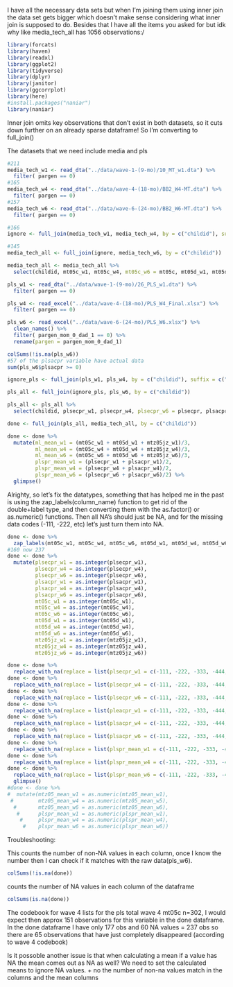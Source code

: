 


I have all the necessary data sets but when I'm joining them using inner join the 
data set gets bigger which doesn't make sense considering what inner join is 
supposed to do. Besides that I have all the items you asked for but idk why like media_tech_all has 1056 observations:/

```r
library(forcats)
library(haven)
library(readxl)
library(ggplot2)
library(tidyverse)
library(dplyr)
library(janitor)
library(ggcorrplot)
library(here)
#install.packages("naniar")
library(naniar)
```
Inner join omits key observations that don't exist in both datasets, so it cuts down further on an already sparse dataframe! So I'm converting to full_join()

The datasets that we need include media and pls
```r
#211
media_tech_w1 <- read_dta("../data/wave-1-(9-mo)/10_MT_w1.dta") %>% 
  filter( pargen == 0) 
#165
media_tech_w4 <- read_dta("../data/wave-4-(18-mo)/BB2_W4-MT.dta") %>% 
  filter( pargen == 0)
#157
media_tech_w6 <- read_dta("../data/wave-6-(24-mo)/BB2_W6-MT.dta") %>% 
  filter( pargen == 0)
```

```r
#166
ignore <- full_join(media_tech_w1, media_tech_w4, by = c("childid"), suffix = c("_w1", "_w4"))

#145
media_tech_all <- full_join(ignore, media_tech_w6, by = c("childid"))
```

```r
media_tech_all <- media_tech_all %>% 
  select(childid, mt05c_w1, mt05c_w4, mt05c_w6 = mt05c, mt05d_w1, mt05d_w4, mt05d_w6= mt05d,  mtz05jz_w1, mtz05jz_w4, mtz05jz_w6 = mtz05jz)
```

```r
pls_w1 <- read_dta("../data/wave-1-(9-mo)/26_PLS_w1.dta") %>% 
  filter( pargen == 0)

pls_w4 <- read_excel("../data/wave-4-(18-mo)/PLS_W4_Final.xlsx") %>% 
  filter( pargen == 0)

pls_w6 <- read_excel("../data/wave-6-(24-mo)/PLS_W6.xlsx") %>%
  clean_names() %>% 
  filter( pargen_mom_0_dad_1 == 0) %>% 
  rename(pargen = pargen_mom_0_dad_1)

colSums(!is.na(pls_w6))
#57 of the plsacpr variable have actual data
sum(pls_w6$plsacpr >= 0)
```

```r
ignore_pls <- full_join(pls_w1, pls_w4, by = c("childid"), suffix = c("_w1", "_w4"))

pls_all <- full_join(ignore_pls, pls_w6, by = c("childid"))

```

```r
pls_all <- pls_all %>% 
  select(childid, plsecpr_w1, plsecpr_w4, plsecpr_w6 = plsecpr, plsacpr_w1, plsacpr_w4, plsacpr_w6 = plsacpr) 
```

```r
done <- full_join(pls_all, media_tech_all, by = c("childid")) 

done <- done %>% 
  mutate(ml_mean_w1 = (mt05c_w1 + mt05d_w1 + mtz05jz_w1)/3,
         ml_mean_w4 = (mt05c_w4 + mt05d_w4 + mtz05jz_w4)/3,
         ml_mean_w6 = (mt05c_w6 + mt05d_w6 + mtz05jz_w6)/3,
         plspr_mean_w1 = (plsecpr_w1 + plsacpr_w1)/2,
         plspr_mean_w4 = (plsecpr_w4 + plsacpr_w4)/2,
         plspr_mean_w6 = (plsecpr_w6 + plsacpr_w6)/2) %>% 
  glimpse()
```
Alrighty, so let's fix the datatypes, something that has helped me in the past is using the zap_labels(column_name) function to get rid of the double+label type, and then converting them with the as.factor() or as.numeric() functions. Then all NA's should just be NA, and for the missing data codes (-111, -222, etc) let's just turn them into NA.

```r
done <- done %>% 
  zap_labels(mt05c_w1, mt05c_w4, mt05c_w6, mt05d_w1, mt05d_w4, mt05d_w6, mtz05jz_w1, mtz05jz_w4, mtz05jz_w6)
#160 now 237
done <- done %>% 
  mutate(plsecpr_w1 = as.integer(plsecpr_w1),
         plsecpr_w4 = as.integer(plsecpr_w4),
         plsecpr_w6 = as.integer(plsecpr_w6),
         plsacpr_w1 = as.integer(plsacpr_w1),
         plsacpr_w4 = as.integer(plsacpr_w4),
         plsacpr_w6 = as.integer(plsacpr_w6),
         mt05c_w1 = as.integer(mt05c_w1),
         mt05c_w4 = as.integer(mt05c_w4),
         mt05c_w6 = as.integer(mt05c_w6),
         mt05d_w1 = as.integer(mt05d_w1),
         mt05d_w4 = as.integer(mt05d_w4),
         mt05d_w6 = as.integer(mt05d_w6),
         mtz05jz_w1 = as.integer(mtz05jz_w1),
         mtz05jz_w4 = as.integer(mtz05jz_w4),
         mtz05jz_w6 = as.integer(mtz05jz_w6))

done <- done %>% 
  replace_with_na(replace = list(plsecpr_w1 = c(-111, -222, -333, -444, -555, -666, -777, -888, -999)))
done <- done %>% 
  replace_with_na(replace = list(plsecpr_w4 = c(-111, -222, -333, -444, -555, -666, -777, -888, -999)))
done <- done %>% 
  replace_with_na(replace = list(plsecpr_w6 = c(-111, -222, -333, -444, -555, -666, -777, -888, -999)))
done <- done %>% 
  replace_with_na(replace = list(pleacpr_w1 = c(-111, -222, -333, -444, -555, -666, -777, -888, -999)))
done <- done %>% 
  replace_with_na(replace = list(plsacpr_w4 = c(-111, -222, -333, -444, -555, -666, -777, -888, -999)))
done <- done %>% 
  replace_with_na(replace = list(plsacpr_w6 = c(-111, -222, -333, -444, -555, -666, -777, -888, -999)))
done <- done %>% 
  replace_with_na(replace = list(plspr_mean_w1 = c(-111, -222, -333, -444, -555, -666, -777, -888, -999)))
done <- done %>% 
  replace_with_na(replace = list(plspr_mean_w4 = c(-111, -222, -333, -444, -555, -666, -777, -888, -999)))
done <- done %>% 
  replace_with_na(replace = list(plspr_mean_w6 = c(-111, -222, -333, -444, -555, -666, -777, -888, -999))) %>% 
  glimpse()
#done <- done %>% 
#  mutate(mtz05_mean_w1 = as.numeric(mtz05_mean_w1),
 #        mtz05_mean_w4 = as.numeric(mtz05_mean_w5),
  #       mtz05_mean_w6 = as.numeric(mtz05_mean_w6),
   #      plspr_mean_w1 = as.numeric(plspr_mean_w1),
    #     plspr_mean_w4 = as.numeric(plspr_mean_w4),
     #    plspr_mean_w6 = as.numeric(plspr_mean_w6))

```
Troubleshooting:

This counts the number of non-NA values in each column, once I know the number then I can check if it matches with the raw data(pls_w6).

```r
colSums(!is.na(done))
```
counts the number of NA values in each column of the dataframe
```r
colSums(is.na(done))
```

The codebook for wave 4 lists for the pls total
wave 4 mt05c n=302, I would expect then approx 151 observations for this variable in the done dataframe. In the done dataframe I have only 177 obs and 60 NA values = 237 obs so there are 65 observations that have just completely disappeared (according to wave 4 codebook)

Is it possoble another issue is that when calculating a mean if a value has NA the mean comes out as NA as well? We need to set the calculated means to ignore NA values.
  + no the number of non-na values match in the columns and the mean columns